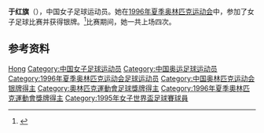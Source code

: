 {{Infobox sportsperson
| name           = 于红旗
|show-medals=yes
|medaltemplates={{MedalSport | 女子[[足球|足球]]}}
{{MedalCountry | {{CHN}} }}
{{MedalCompetition|[[奥林匹克运动会|奥林匹克运动会]]}}
{{MedalSilver| [[1996年夏季奥林匹克运动会|1996年 亚特兰大]] |[[1996年夏季奥林匹克运动会足球比赛|女子足球]]}}
}}

'''于红旗'''（{{bd|1973年|2月2日|}}），中国女子足球运动员。她在[[1996年夏季奥林匹克运动会|1996年夏季奥林匹克运动会]]中，参加了女子足球比赛并获得银牌。<ref>{{cite web |url=http://www.databaseolympics.com/players/playerpage.htm?ilkid=YUHON01 |title=于红旗 |publisher=Sport Reference |date= |accessdate=2010-06-02 |deadurl=yes |archiveurl=https://web.archive.org/web/20070929170330/http://www.databaseolympics.com/players/playerpage.htm?ilkid=YUHON01 |archivedate=2007-09-29 }}</ref>比赛期间，她一共上场四次。

==参考资料==
{{Reflist}}

{{1995年女足世界杯中国队参赛名单}}
{{1996年奥运会女子足球中国参赛名单}}

{{Authority control}}
{{DEFAULTSORT:Yu Hongqi}}
[[Category:于姓|Hong]]
[[Category:中国女子足球运动员|Category:中国女子足球运动员]]
[[Category:中国奥运足球运动员|Category:中国奥运足球运动员]]
[[Category:1996年夏季奥林匹克运动会足球运动员|Category:1996年夏季奥林匹克运动会足球运动员]]
[[Category:中国奥林匹克运动会银牌得主|Category:中国奥林匹克运动会银牌得主]]
[[Category:奧林匹克運動會足球獎牌得主|Category:奧林匹克運動會足球獎牌得主]]
[[Category:1996年夏季奧林匹克運動會獎牌得主|Category:1996年夏季奧林匹克運動會獎牌得主]]
[[Category:1995年女子世界盃足球賽球員|Category:1995年女子世界盃足球賽球員]]